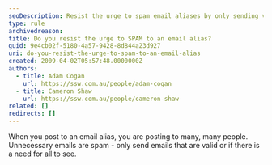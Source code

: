 ```yaml
---
seoDescription: Resist the urge to spam email aliases by only sending valid or necessary communications that benefit all recipients.
type: rule
archivedreason:
title: Do you resist the urge to SPAM to an email alias?
guid: 9e4cb02f-5180-4a57-9428-8d844a23d927
uri: do-you-resist-the-urge-to-spam-to-an-email-alias
created: 2009-04-02T05:57:48.0000000Z
authors:
  - title: Adam Cogan
    url: https://ssw.com.au/people/adam-cogan
  - title: Cameron Shaw
    url: https://ssw.com.au/people/cameron-shaw
related: []
redirects: []
---
```


When you post to an email alias, you are posting to many, many people. Unnecessary emails are spam - only send emails that are valid or if there is a need for all to see.
